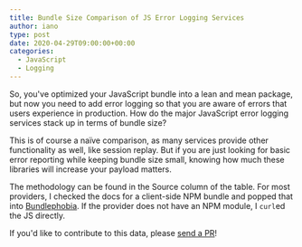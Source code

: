 ```yaml
---
title: Bundle Size Comparison of JS Error Logging Services
author: iano
type: post
date: 2020-04-29T09:00:00+00:00
categories:
  - JavaScript
  - Logging
---
```



So, you've optimized your JavaScript bundle into a lean and mean package, but
now you need to add error logging so that you are aware of errors that users
experience in production. How do the major JavaScript error logging services
stack up in terms of bundle size?

This is of course a naïve comparison, as many services provide other
functionality as well, like session replay. But if you are just looking for
basic error reporting while keeping bundle size small, knowing how much these
libraries will increase your payload matters.

The methodology can be found in the Source column of the table. For most
providers, I checked the docs for a client-side NPM bundle and popped that into
[Bundlephobia](https://bundlephobia.com). If the provider does not have an NPM
module, I `curl`ed the JS directly.

<JSErrorLoggingBundleSizeTable />

If you'd like to contribute to this data, please [send a
PR](https://github.com/ianobermiller/ianobermiller.com/blob/master/src/pages/blog/js-error-logging-bundle-size.json)!
